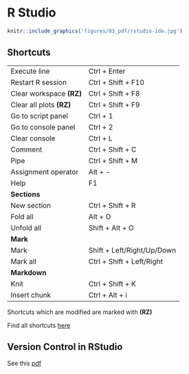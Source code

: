 # R Studio

<a href="figures/03_pdf/rstudio-ide.pdf" target="_blank"> 
```r
knitr::include_graphics('figures/03_pdf/rstudio-ide.jpg')
```
</a>


## Shortcuts

<table class = "deftab">
  <tr>
    <td>Execute line</td>
    <td>Ctrl + Enter</td>
  </tr>
  <tr>
    <td>Restart R session</td>
    <td>Ctrl + Shift + F10</td>
  </tr>
  <tr>
    <td>Clear workspace **(RZ)**</td>
    <td>Ctrl + Shift + F8</td>
  </tr>
    <tr>
    <td>Clear all plots **(RZ)**</td>
    <td>Ctrl + Shift + F9</td>
  </tr>
  <tr>
    <td>Go to script panel</td>
    <td>Ctrl + 1</td>
  </tr>
  <tr>
    <td>Go to console panel</td>
    <td>Ctrl + 2</td>
  </tr>
  <tr>
    <td>Clear console</td>
    <td>Ctrl + L</td>
  </tr>
  <tr>
    <td>Comment</td>
    <td>Ctrl + Shift + C</td>
  </tr>
  <tr>
    <td>Pipe</td>
    <td>Ctrl + Shift + M</td>
  </tr>
  <tr>
    <td>Assignment operator</td>
    <td>Alt + -</td>
  </tr>
  <tr>
    <td>Help</td>
    <td>F1</td>
  </tr>
  <tr>
    <td>**Sections**</td>
    <td></td>
  </tr>
  <tr>
    <td>New section</td>
    <td>Ctrl + Shift + R</td>
  </tr>
  <tr>
    <td>Fold all</td>
    <td>Alt + O</td>
  </tr>
  <tr>
    <td>Unfold all</td>
    <td>Shift + Alt + O</td>
  </tr>
  <tr>
    <td>**Mark**</td>
    <td></td>
  </tr>
  <tr>
    <td>Mark</td>
    <td>Shift + Left/Right/Up/Down</td>
  </tr>
  <tr>
    <td>Mark all</td>
    <td>Ctrl + Shift + Left/Right</td>
  </tr>
  <tr>
    <td>**Markdown**</td>
    <td></td>
  </tr>
  <tr>
    <td>Knit</td>
    <td>Ctrl + Shift + K</td>
  </tr>
  <tr>
    <td>Insert chunk</td>
    <td>Ctrl + Alt + i</td>
  </tr>
</table>

Shortcuts which are modified are marked with **(RZ)**

Find all shortcuts [here](https://support.rstudio.com/hc/en-us/articles/200711853-Keyboard-Shortcuts)


## Version Control in RStudio

See this <a href="figures/03_pdf/version_control_in_RStudio.pdf" target="_blank">pdf</a>

